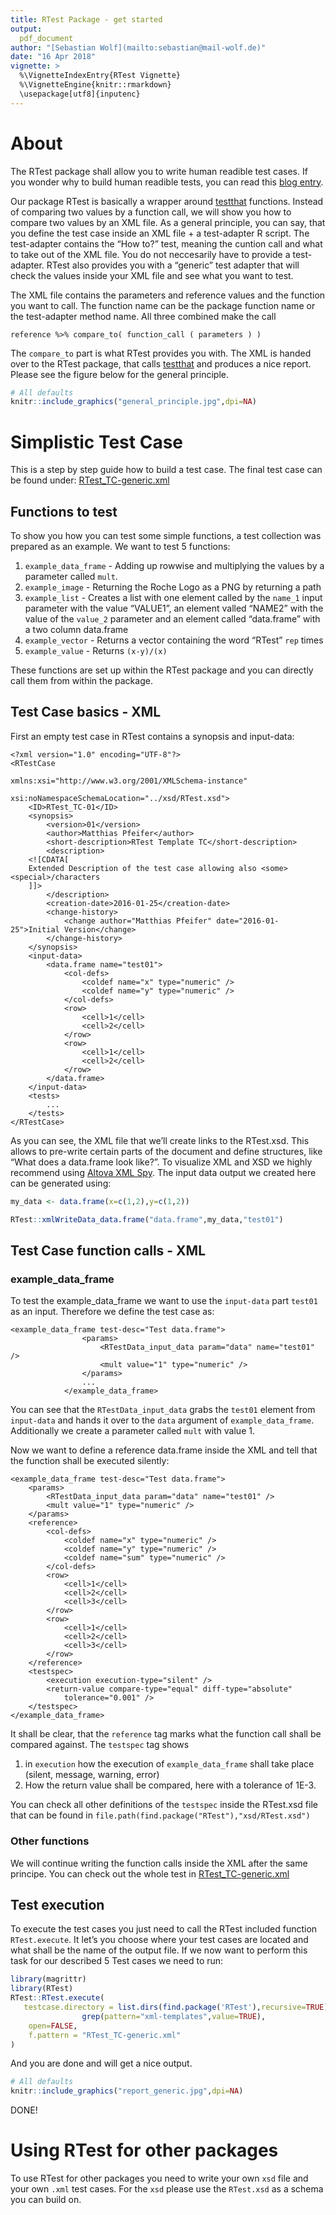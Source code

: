 ---
title: RTest Package - get started
output:
  pdf_document
author: "[Sebastian Wolf](mailto:sebastian@mail-wolf.de)"
date: "16 Apr 2018"
vignette: >
  %\VignetteIndexEntry{RTest Vignette}
  %\VignetteEngine{knitr::rmarkdown}
  \usepackage[utf8]{inputenc}
---

# About

The RTest package shall allow you to write human readible test cases. If you
wonder why to build human readible tests, you can read this [blog
entry](https://medium.com/datadriveninvestor/why-do-we-need-human-readable-tests-for-a-programming-language-1786d552f450).

Our package RTest is basically a wrapper around
[testthat](http://testthat.r-lib.org) functions. Instead of comparing two values
by a function call, we will show you how to compare two values by an XML file.
As a general principle, you can say, that you define the test case inside an
XML file + a test-adapter R script. The test-adapter contains the "How to?"
test, meaning the cuntion call and what to take out of the XML file. You
do not neccesarily have to provide a test-adapter. RTest also provides
you with a "generic" test adapter that will check the values inside
your XML file and see what you want to test.

The XML file contains the parameters and reference values and 
the function you want to call. The function name can be the
package function name or the test-adapter method name. All three
combined make the call

```
reference %>% compare_to( function_call ( parameters ) )
```

The `compare_to` part is what RTest provides you with.
The XML is handed over
to the RTest package, that calls [testthat](http://testthat.r-lib.org) and
produces a nice report. Please see the figure below for the general principle.

```{r, eval = TRUE, echo = FALSE}
# All defaults
knitr::include_graphics("general_principle.jpg",dpi=NA)
```

# Simplistic Test Case

This is a step by step guide how to build a test case. The final test case can
be found under: [RTest_TC-generic.xml](RTest_TC-generic.xml)

## Functions to test

To show you how you can test some simple functions, a test collection 
was prepared as an example. We want to test 5 functions:

1) `example_data_frame` - Adding up rowwise and multiplying the values
  by a parameter called `mult`.
2) `example_image` - Returning the Roche Logo as a PNG by returning
     a path
3) `example_list` - Creates a list with one element called by the `name_1` 
   input parameter with the value "VALUE1", an element valled "NAME2" with the
   value of the `value_2` parameter and an element called "data.frame"
   with a two column data.frame
4) `example_vector` - Returns a vector containing the word "RTest" `rep` times
5) `example_value` - Returns `(x-y)/(x)`

These functions are set up within the RTest package and you can directly
call them from within the package.


## Test Case basics - XML


First an empty test case in RTest contains a synopsis and input-data: 

```
<?xml version="1.0" encoding="UTF-8"?>
<RTestCase 

xmlns:xsi="http://www.w3.org/2001/XMLSchema-instance" 

xsi:noNamespaceSchemaLocation="../xsd/RTest.xsd">
	<ID>RTest_TC-01</ID>
	<synopsis>
		<version>01</version>
		<author>Matthias Pfeifer</author>
		<short-description>RTest Template TC</short-description>
		<description>
    <![CDATA[
    Extended Description of the test case allowing also <some><special>/characters
    ]]>
		</description>
		<creation-date>2016-01-25</creation-date>
		<change-history>
			<change author="Matthias Pfeifer" date="2016-01-25">Initial Version</change>
		</change-history>
	</synopsis>
	<input-data>
		<data.frame name="test01">
			<col-defs>
				<coldef name="x" type="numeric" />
				<coldef name="y" type="numeric" />
			</col-defs>
			<row>
				<cell>1</cell>
				<cell>2</cell>
			</row>
			<row>
				<cell>1</cell>
				<cell>2</cell>
			</row>
		</data.frame>
	</input-data>
	<tests>
		...
	</tests>
</RTestCase>

```


As you can see, the XML file that we'll create links to the RTest.xsd. This
allows to pre-write certain parts of the document and define structures, like
"What does a data.frame look like?". To visualize XML and XSD we highly
recommend using [Altova XML Spy](https://www.altova.com/xmlspy-xml-editor). The
input data output we created here can be generated using:


```{r, eval = TRUE, echo = TRUE}

my_data <- data.frame(x=c(1,2),y=c(1,2))

RTest::xmlWriteData_data.frame("data.frame",my_data,"test01")

```

## Test Case function calls - XML

### example_data_frame

To test the example_data_frame we want to use the `input-data` part
`test01` as an input. Therefore we define the test case as:

```
<example_data_frame test-desc="Test data.frame">
				<params>
					<RTestData_input_data param="data" name="test01" />
					<mult value="1" type="numeric" />
				</params>
				...
			</example_data_frame>

```

You can see that the `RTestData_input_data` grabs the `test01` element
from `input-data` and hands it over to the `data` argument of 
`example_data_frame`. Additionally we create a parameter called `mult` 
with value 1.

Now we want to define a reference data.frame inside the XML and tell
that the function shall be executed silently:

```
<example_data_frame test-desc="Test data.frame">
	<params>
		<RTestData_input_data param="data" name="test01" />
		<mult value="1" type="numeric" />
	</params>
	<reference>
		<col-defs>
			<coldef name="x" type="numeric" />
			<coldef name="y" type="numeric" />
			<coldef name="sum" type="numeric" />
		</col-defs>
		<row>
			<cell>1</cell>
			<cell>2</cell>
			<cell>3</cell>
		</row>
		<row>
			<cell>1</cell>
			<cell>2</cell>
			<cell>3</cell>
		</row>
	</reference>
	<testspec>
		<execution execution-type="silent" />
		<return-value compare-type="equal" diff-type="absolute"
			tolerance="0.001" />
	</testspec>
</example_data_frame>
```

It shall be clear, that the `reference` tag marks what the 
function call shall be compared against. The `testspec` tag
shows

1) in `execution` how the execution of `example_data_frame` shall
  take place (silent, message, warning, error)
2) How the return value shall be compared, here with a tolerance
    of 1E-3.
    
You can check all other definitions of the `testspec` inside the
RTest.xsd file that can be found in `file.path(find.package("RTest"),"xsd/RTest.xsd")`

### Other functions

We will continue writing the function calls inside the XML
after the same principe. You can check out the whole test
in [RTest_TC-generic.xml](RTest_TC-generic.xml)

## Test execution

To execute the test cases you just need to call the
RTest included function `RTest.execute`. It let's you
choose where your test cases are located and what
shall be the name of the output file. If we now
want to perform this task for our described
5 Test cases we need to run:

```{r, eval = TRUE, echo = TRUE, message = FALSE, warning=FALSE}
library(magrittr)
library(RTest)
RTest::RTest.execute(
   testcase.directory = list.dirs(find.package('RTest'),recursive=TRUE) %>% 
 				grep(pattern="xml-templates",value=TRUE),
 	open=FALSE,
    f.pattern = "RTest_TC-generic.xml"
)
```

And you are done and will get a nice output.

```{r, eval = TRUE, echo = FALSE}
# All defaults
knitr::include_graphics("report_generic.jpg",dpi=NA)
```

DONE!

# Using RTest for other packages

To use RTest for other packages you need to write your own `xsd` file
and your own `.xml` test cases. For the `xsd` please use the
`RTest.xsd` as a schema you can build on.